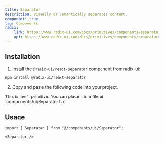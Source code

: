 ```yaml
---
title: Separator
description: Visually or semantically separates content.
component: true
tag: Components
radix:
    link: https://www.radix-ui.com/docs/primitives/components/separator
    api: https://www.radix-ui.com/docs/primitives/components/separator#api-reference
---
```


<ComponentExample
    src="src/components/examples/SeparatorDemo.tsx"
    extractClassname>
    <SeparatorDemo />
</ComponentExample>

## Installation

1. Install the `@radix-ui/react-separator` component from radix-ui:

```bash
npm install @radix-ui/react-separator
```

2. Copy and paste the following code into your project.

<ComponentSource src="src/components/ui/Separator.tsx" />

<Alert variant="outline">
    This is the `<Separator />` primitive. You can place it in a file at
    `components/ui/Separator.tsx`.
</Alert>

## Usage

```tsx
import { Separator } from "@/components/ui/Separator";
```

```tsx
<Separator />
```
